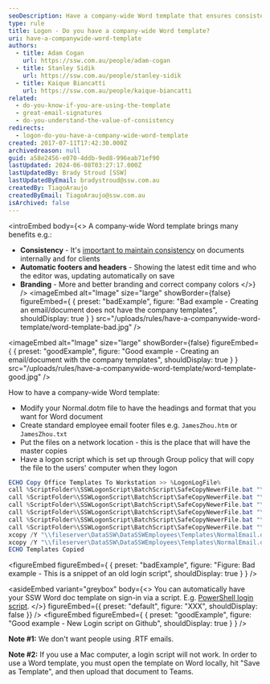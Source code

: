 ```yaml
---
seoDescription: Have a company-wide Word template that ensures consistency and branding across all documents. (Note - This SEO description is concise, includes primary keywords, and matches user intent.)
type: rule
title: Logon - Do you have a company-wide Word template?
uri: have-a-companywide-word-template
authors:
  - title: Adam Cogan
    url: https://ssw.com.au/people/adam-cogan
  - title: Stanley Sidik
    url: https://ssw.com.au/people/stanley-sidik
  - title: Kaique Biancatti
    url: https://ssw.com.au/people/kaique-biancatti
related:
  - do-you-know-if-you-are-using-the-template
  - great-email-signatures
  - do-you-understand-the-value-of-consistency
redirects:
  - logon-do-you-have-a-company-wide-word-template
created: 2017-07-11T17:42:30.000Z
archivedreason: null
guid: a58e2456-e070-4ddb-9ed8-996eab71ef90
lastUpdated: 2024-06-08T03:27:17.000Z
lastUpdatedBy: Brady Stroud [SSW]
lastUpdatedByEmail: bradystroud@ssw.com.au
createdBy: TiagoAraujo
createdByEmail: TiagoAraujo@ssw.com.au
isArchived: false
---
```


<introEmbed
  body={<>
A company-wide Word template brings many benefits e.g.:

* **Consistency** - It's [important to maintain consistency](/do-you-understand-the-value-of-consistency) on documents internally and for clients
* **Automatic footers and headers** - Showing the latest edit time and who the editor was, updating automatically on save
* **Branding** - More and better branding and correct company colors
  </>}
/>
<imageEmbed
  alt="Image"
  size="large"
  showBorder={false}
  figureEmbed={ {
    preset: "badExample",
    figure: "Bad example - Creating an email/document does not have the company templates",
    shouldDisplay: true
  } }
  src="/uploads/rules/have-a-companywide-word-template/word-template-bad.jpg"
/>

<imageEmbed
  alt="Image"
  size="large"
  showBorder={false}
  figureEmbed={ {
    preset: "goodExample",
    figure: "Good example - Creating an email/document with the company templates",
    shouldDisplay: true
  } }
  src="/uploads/rules/have-a-companywide-word-template/word-template-good.jpg"
/>

How to have a company-wide Word template:

* Modify your Normal.dotm file to have the headings and format that you want for Word document
* Create standard employee email footer files e.g. `JamesZhou.htm` or `JamesZhou.txt`
* Put the files on a network location - this is the place that will have the master copies
* Have a logon script which is set up through Group policy that will copy the file to the users' computer when they logon

```powershell
ECHO Copy Office Templates To Workstation >> %LogonLogFile%
call %ScriptFolder%\SSWLogonScript\BatchScript\SafeCopyNewerFile.bat "\\fileserver\DataSSW\DataSSWEmployees\Templates\Normal.dot" "%APPDATA%\Microsoft\Templates\Normal.dot" %LogonLogFile%
call %ScriptFolder%\SSWLogonScript\BatchScript\SafeCopyNewerFile.bat "\\fileserver\DataSSW\DataSSWEmployees\Templates\Normal.dotm" "%APPDATA%\Microsoft\Templates\Normal.dotm" %LogonLogFile%
call %ScriptFolder%\SSWLogonScript\BatchScript\SafeCopyNewerFile.bat "\\fileserver\DataSSW\DataSSWEmployees\Templates\ProposalNormalTemplate.dotx" "%APPDATA%\Microsoft\Templates\ProposalNormalTemplate.dotx" %LogonLogFile%
call %ScriptFolder%\SSWLogonScript\BatchScript\SafeCopyNewerFile.bat "\\fileserver\DataSSW\DataSSWEmployees\Templates\NormalEmail.dot" "%APPDATA%\Microsoft\Templates\NormalEmail.dot" %LogonLogFile%
call %ScriptFolder%\SSWLogonScript\BatchScript\SafeCopyNewerFile.bat "\\fileserver\DataSSW\DataSSWEmployees\Templates\Microsoft_Normal.dotx" "%APPDATA%\Microsoft\Templates\Microsoft_Normal.dotx" %LogonLogFile%
call %ScriptFolder%\SSWLogonScript\BatchScript\SafeCopyNewerFile.bat "\\fileserver\DataSSW\DataSSWEmployees\Templates\Blank.potx" "%APPDATA%\Microsoft\Templates\Blank.potx" %LogonLogFile%
xcopy /Y "\\fileserver\DataSSW\DataSSWEmployees\Templates\NormalEmail.dotm" "%APPDATA%\Microsoft\Templates\" >> %LogonLogFile%
xcopy /Y "\\fileserver\DataSSW\DataSSWEmployees\Templates\NormalEmail.dotx" "%APPDATA%\Microsoft\QuickStyles\" >> %LogonLogFile%
ECHO Templates Copied
```

<figureEmbed figureEmbed={ {
  preset: "badExample",
  figure: "Figure: Bad example - This is a snippet of an old login script",
  shouldDisplay: true
} } />


<asideEmbed
  variant="greybox"
  body={<>
    You can automatically have your SSW Word doc template on sign-in via a script. E.g. [PowerShell login script](https://github.com/SSWConsulting/SSWSysAdmins.LoginScript).
  </>}
  figureEmbed={{
    preset: "default",
    figure: "XXX",
    shouldDisplay: false
  }}
/>
<figureEmbed figureEmbed={ {
  preset: "goodExample",
  figure: "Good example - New Login script on Github",
  shouldDisplay: true
} } />


**Note #1:** We don't want people using .RTF emails.

**Note #2:** If you use a Mac computer, a login script will not work. In order to use a Word template, you must open the template on Word locally, hit "Save as Template", and then upload that document to Teams.
